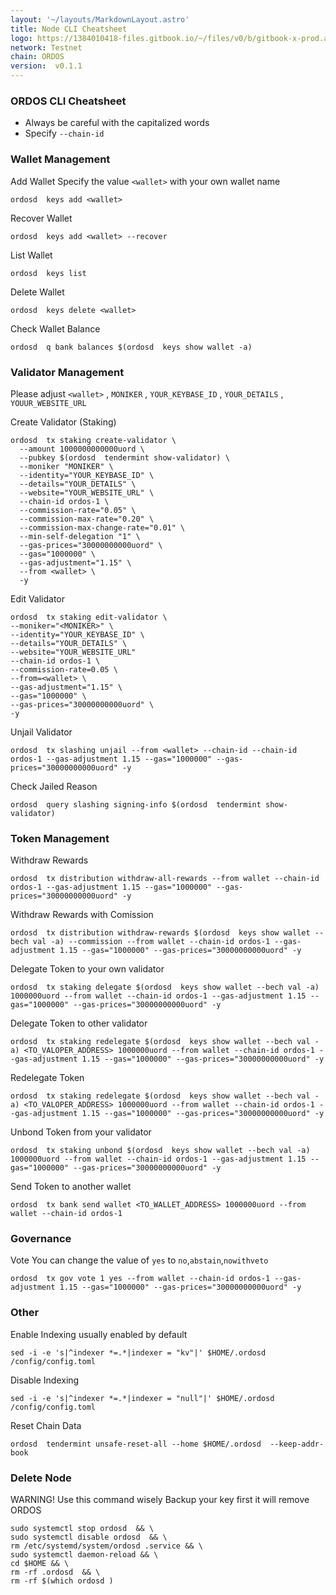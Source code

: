 ```yaml
---
layout: '~/layouts/MarkdownLayout.astro'
title: Node CLI Cheatsheet
logo: https://1384010418-files.gitbook.io/~/files/v0/b/gitbook-x-prod.appspot.com/o/spaces%2FlCF28T3TC2kXJKw5KADQ%2Fuploads%2Fgit-blob-74d6f12c95348fc685a80044baba240473979529%2Fordos.png?alt=media
network: Testnet
chain: ORDOS
version:  v0.1.1
---
```


###   ORDOS  CLI Cheatsheet

- Always be careful with the capitalized words
- Specify `--chain-id`

### Wallet Management

Add Wallet
Specify the value `<wallet>` with your own wallet name

```
ordosd  keys add <wallet>
```

Recover Wallet
```
ordosd  keys add <wallet> --recover
```

List Wallet
```
ordosd  keys list
```

Delete Wallet
```
ordosd  keys delete <wallet>
```

Check Wallet Balance
```
ordosd  q bank balances $(ordosd  keys show wallet -a)
```

### Validator Management

Please adjust `<wallet>` , `MONIKER` , `YOUR_KEYBASE_ID` , `YOUR_DETAILS` , `YOUUR_WEBSITE_URL`

Create Validator (Staking)
```
ordosd  tx staking create-validator \
  --amount 1000000000000uord \
  --pubkey $(ordosd  tendermint show-validator) \
  --moniker "MONIKER" \
  --identity="YOUR_KEYBASE_ID" \
  --details="YOUR_DETAILS" \
  --website="YOUR_WEBSITE_URL" \
  --chain-id ordos-1 \
  --commission-rate="0.05" \
  --commission-max-rate="0.20" \
  --commission-max-change-rate="0.01" \
  --min-self-delegation "1" \
  --gas-prices="30000000000uord" \
  --gas="1000000" \
  --gas-adjustment="1.15" \
  --from <wallet> \
  -y
```

Edit Validator
```
ordosd  tx staking edit-validator \
--moniker="<MONIKER>" \
--identity="YOUR_KEYBASE_ID" \
--details="YOUR_DETAILS" \
--website="YOUR_WEBSITE_URL"
--chain-id ordos-1 \
--commission-rate=0.05 \
--from=<wallet> \
--gas-adjustment="1.15" \
--gas="1000000" \
--gas-prices="30000000000uord" \
-y
```


Unjail Validator
```
ordosd  tx slashing unjail --from <wallet> --chain-id --chain-id ordos-1 --gas-adjustment 1.15 --gas="1000000" --gas-prices="30000000000uord" -y
```

Check Jailed Reason
```
ordosd  query slashing signing-info $(ordosd  tendermint show-validator)
```

### Token Management

Withdraw Rewards
```
ordosd  tx distribution withdraw-all-rewards --from wallet --chain-id ordos-1 --gas-adjustment 1.15 --gas="1000000" --gas-prices="30000000000uord" -y
```

Withdraw Rewards with Comission
```
ordosd  tx distribution withdraw-rewards $(ordosd  keys show wallet --bech val -a) --commission --from wallet --chain-id ordos-1 --gas-adjustment 1.15 --gas="1000000" --gas-prices="30000000000uord" -y
```

Delegate Token to your own validator
```
ordosd  tx staking delegate $(ordosd  keys show wallet --bech val -a) 1000000uord --from wallet --chain-id ordos-1 --gas-adjustment 1.15 --gas="1000000" --gas-prices="30000000000uord" -y
```

Delegate Token to other validator
```
ordosd  tx staking redelegate $(ordosd  keys show wallet --bech val -a) <TO_VALOPER_ADDRESS> 1000000uord --from wallet --chain-id ordos-1 --gas-adjustment 1.15 --gas="1000000" --gas-prices="30000000000uord" -y
```

Redelegate Token
```
ordosd  tx staking redelegate $(ordosd  keys show wallet --bech val -a) <TO_VALOPER_ADDRESS> 1000000uord --from wallet --chain-id ordos-1 --gas-adjustment 1.15 --gas="1000000" --gas-prices="30000000000uord" -y
```

Unbond Token from your validator
```
ordosd  tx staking unbond $(ordosd  keys show wallet --bech val -a) 1000000uord --from wallet --chain-id ordos-1 --gas-adjustment 1.15 --gas="1000000" --gas-prices="30000000000uord" -y
```

Send Token to another wallet
```
ordosd  tx bank send wallet <TO_WALLET_ADDRESS> 1000000uord --from wallet --chain-id ordos-1
```

### Governance 

Vote
You can change the value of `yes` to `no`,`abstain`,`nowithveto`

```
ordosd  tx gov vote 1 yes --from wallet --chain-id ordos-1 --gas-adjustment 1.15 --gas="1000000" --gas-prices="30000000000uord" -y
```

### Other


Enable Indexing usually enabled by default
```
sed -i -e 's|^indexer *=.*|indexer = "kv"|' $HOME/.ordosd /config/config.toml
```

Disable Indexing
```
sed -i -e 's|^indexer *=.*|indexer = "null"|' $HOME/.ordosd /config/config.toml
```

Reset Chain Data
```
ordosd  tendermint unsafe-reset-all --home $HOME/.ordosd  --keep-addr-book
```

### Delete Node

WARNING! Use this command wisely 
Backup your key first it will remove ORDOS

```
sudo systemctl stop ordosd  && \
sudo systemctl disable ordosd  && \
rm /etc/systemd/system/ordosd .service && \
sudo systemctl daemon-reload && \
cd $HOME && \
rm -rf .ordosd  && \
rm -rf $(which ordosd )
```
